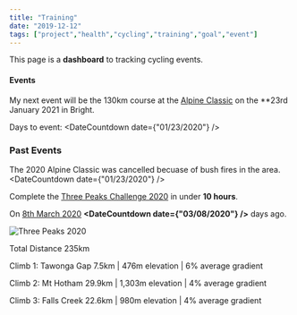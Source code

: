 ```yaml
---
title: "Training"
date: "2019-12-12"
tags: ["project","health","cycling","training","goal","event"]
---
```


This page is a **dashboard** to tracking cycling events.


#### Events

My next event will be the 130km course at the [Alpine Classic](https://www.alpineclassic.com.au) on the **23rd January 2021 in Bright.

Days to event: <DateCountdown date={"01/23/2020"} />

### Past Events

The 2020 Alpine Classic was cancelled becuase of bush fires in the area. <DateCountdown date={"01/23/2020"} />

Complete the [Three Peaks Challenge 2020](https://www.bicyclenetwork.com.au/rides-and-events/peaks-challenge/) in under **10 hours**.

On <u>8th March 2020</u> **<DateCountdown date={"03/08/2020"} />** days ago.

![Three Peaks 2020](./images/three-peaks-2020.jpg)

Total Distance 235km

Climb 1: Tawonga Gap
7.5km | 476m elevation | 6% average gradient 

Climb 2: Mt Hotham
29.9km | 1,303m elevation | 4% average gradient 

 Climb 3: Falls Creek
22.6km | 980m elevation | 4% average gradient 